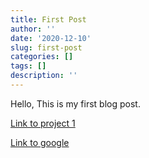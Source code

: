 ```yaml
---
title: First Post
author: ''
date: '2020-12-10'
slug: first-post
categories: []
tags: []
description: ''
---
```


Hello, This is my first blog post.

[Link to project 1](/project/project1/)

[Link to google](https://www.google.com)